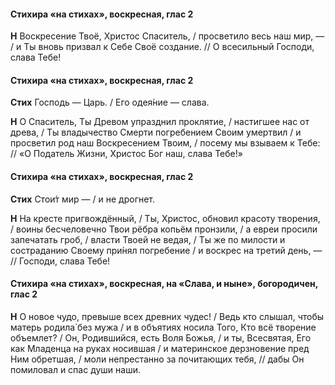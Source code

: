 #### Стихира «на стихах», воскресная, глас 2

**Н** Воскресение Твоё, Христос Спаситель, / просветило весь наш мир, — / и Ты вновь призвал к Себе Своё создание. // О всесильный Господи, слава Тебе!

#### Стихира «на стихах», воскресная, глас 2

**Стих** Господь — Царь. / Его одея́ние — слава.

**Н** О Спаситель, Ты Древом упразднил проклятие, / настигшее нас от древа, / Ты владычество Смерти погребением Своим умертвил / и просветил род наш Воскресением Твоим, / посему мы взываем к Тебе: // «О Податель Жизни, Христос Бог наш, слава Тебе!»

#### Стихира «на стихах», воскресная, глас 2

**Стих** Стои́т мир — / и не дрогнет.

**Н** На кресте пригвождённый, / Ты, Христос, обновил красоту творения, / воины бесчеловечно Твои рёбра копьём пронзили, / а евреи просили запечатать гроб, / власти Твоей не ведая, / Ты же по милости и состраданию Своему при́нял погребение / и воскрес на третий день, — // Господи, слава Тебе!

#### Стихира «на стихах», воскресная, на «Слава, и ныне», богородичен, глас 2

**Н** О новое чудо, превыше всех древних чудес! / Ведь кто слышал, чтобы матерь родила́ без мужа / и в объятиях носила Того, Кто всё творение объемлет? / Он, Родившийся, есть Воля Божья, / и ты, Всесвятая, Его как Младенца на руках носившая / и материнское дерзновение пред Ним обретшая, / моли непрестанно за почитающих тебя, // дабы Он помиловал и спас души наши.
